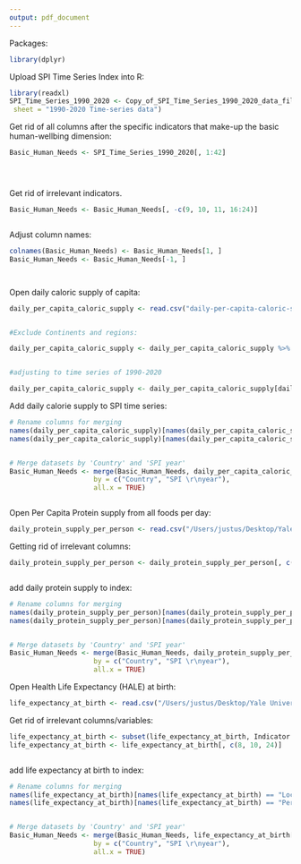 ```yaml
---
output: pdf_document
---
```


Packages: 


```r
library(dplyr)
```






Upload SPI Time Series Index into R: 



```r
library(readxl)
SPI_Time_Series_1990_2020 <- Copy_of_SPI_Time_Series_1990_2020_data_file_to_take_notes <- read_excel("/Users/justus/Desktop/Yale University Stuff/Tobin Research Assistantship/Copy of SPI Time Series 1990-2020 data file to take notes.xlsx", 
 sheet = "1990-2020 Time-series data")


```


Get rid of all columns after the specific indicators that make-up the basic
human-wellbing dimension: 



```r

Basic_Human_Needs <- SPI_Time_Series_1990_2020[, 1:42]





```



Get rid of irrelevant indicators. 


```r

Basic_Human_Needs <- Basic_Human_Needs[, -c(9, 10, 11, 16:24)]



```



Adjust column names: 


```r


colnames(Basic_Human_Needs) <- Basic_Human_Needs[1, ]
Basic_Human_Needs <- Basic_Human_Needs[-1, ]




```


Open daily caloric supply of capita: 


```r

daily_per_capita_caloric_supply <- read.csv("daily-per-capita-caloric-supply.csv")


#Exclude Continents and regions: 

daily_per_capita_caloric_supply <- daily_per_capita_caloric_supply %>% filter(Code != "")


#adjusting to time series of 1990-2020

daily_per_capita_caloric_supply <- daily_per_capita_caloric_supply[daily_per_capita_caloric_supply$Year >= 1990 & daily_per_capita_caloric_supply$Year <= 2020, ]


```



Add daily calorie supply to SPI time series: 


```r

# Rename columns for merging
names(daily_per_capita_caloric_supply)[names(daily_per_capita_caloric_supply) == "Entity"] <- "Country"
names(daily_per_capita_caloric_supply)[names(daily_per_capita_caloric_supply) == "Year"] <- "SPI \r\nyear"


# Merge datasets by 'Country' and 'SPI year'
Basic_Human_Needs <- merge(Basic_Human_Needs, daily_per_capita_caloric_supply[, c("Country", "SPI \r\nyear", "Daily.calorie.supply.per.person")],
                     by = c("Country", "SPI \r\nyear"),
                     all.x = TRUE)



```




Open Per Capita Protein supply from all foods per day: 



```r

daily_protein_supply_per_person <- read.csv("/Users/justus/Desktop/Yale University Stuff/Tobin Research Assistantship/Basic Human Needs Indicator /protein_supply.csv")

```



Getting rid of irrelevant columns: 


```r

daily_protein_supply_per_person <- daily_protein_supply_per_person[, c(2, 3, 39)]



```



add daily protein supply to index: 


```r
# Rename columns for merging
names(daily_protein_supply_per_person)[names(daily_protein_supply_per_person) == "Country"] <- "Country"
names(daily_protein_supply_per_person)[names(daily_protein_supply_per_person) == "Year"] <- "SPI \r\nyear"


# Merge datasets by 'Country' and 'SPI year'
Basic_Human_Needs <- merge(Basic_Human_Needs, daily_protein_supply_per_person[, c("Country", "SPI \r\nyear", "Food.supply..Protein.g.per.capita.per.day.")],
                     by = c("Country", "SPI \r\nyear"),
                     all.x = TRUE)

```





Open Health Life Expectancy (HALE) at birth: 


```r
life_expectancy_at_birth <- read.csv("/Users/justus/Desktop/Yale University Stuff/Tobin Research Assistantship/Basic Human Needs Indicator /Health Life Expectance (HALE) at birth.csv")

```

Get rid of irrelevant columns/variables: 

```r

life_expectancy_at_birth <- subset(life_expectancy_at_birth, Indicator == "Healthy life expectancy (HALE) at birth (years)" & Dim1 == "Both sexes")
life_expectancy_at_birth <- life_expectancy_at_birth[, c(8, 10, 24)]



```


add life expectancy at birth to index: 


```r
# Rename columns for merging
names(life_expectancy_at_birth)[names(life_expectancy_at_birth) == "Location"] <- "Country"
names(life_expectancy_at_birth)[names(life_expectancy_at_birth) == "Period"] <- "SPI \r\nyear"


# Merge datasets by 'Country' and 'SPI year'
Basic_Human_Needs <- merge(Basic_Human_Needs, life_expectancy_at_birth[, c("Country", "SPI \r\nyear", "FactValueNumeric")],
                     by = c("Country", "SPI \r\nyear"),
                     all.x = TRUE)




```



































